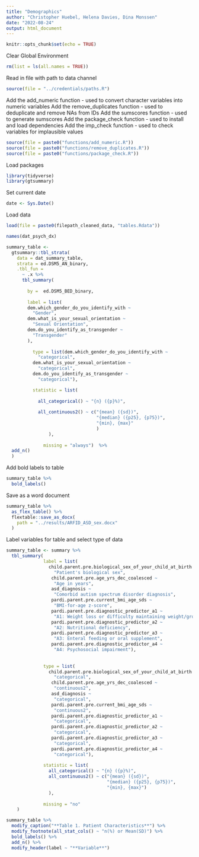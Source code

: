 ```yaml
---
title: "Demographics"
author: "Christopher Huebel, Helena Davies, Dina Monssen"
date: "2022-08-24"
output: html_document
---
```


```r
knitr::opts_chunk$set(echo = TRUE)
```

Clear Global Environment

```r
rm(list = ls(all.names = TRUE)) 
```

Read in file with path to data channel
```r
source(file = "../credentials/paths.R")
```

Add the add_numeric function - used to convert character variables into numeric variables
Add the remove_duplicates function - used to deduplicate and remove NAs from IDs
Add the sumscores function - used to generate sumscores
Add the package_check function - used to install and load dependencies
Add the imp_check function - used to check variables for implausible values
```r
source(file = paste0("functions/add_numeric.R"))
source(file = paste0("functions/remove_duplicates.R"))
source(file = paste0("functions/package_check.R"))
```

Load packages

```r
library(tidyverse)
library(gtsummary)
```

Set current date

```r
date <- Sys.Date()
```

Load data

```r
load(file = paste0(filepath_cleaned_data, "tables.Rdata"))
```


```r
names(dat_psych_dx)
```


```r
summary_table <-
  gtsummary::tbl_strata(
    data = dat_summary_table, 
    strata = ed.DSM5_AN_binary,
    .tbl_fun =
      ~ .x %>%
      tbl_summary(
        
        by =  ed.DSM5_BED_binary,
        
        label = list(
        dem.which_gender_do_you_identify_with ~
          "Gender",
        dem.what_is_your_sexual_orientation ~
          "Sexual Orientation",
        dem.do_you_identify_as_transgender ~
          "Transgender"
        ),
                
          type = list(dem.which_gender_do_you_identify_with ~ 
            "categorical",
          dem.what_is_your_sexual_orientation ~
            "categorical",
          dem.do_you_identify_as_transgender ~
            "categorical"),

          statistic = list(
                             
            all_categorical() ~ "{n} ({p}%)",
            
            all_continuous2() ~ c("{mean} ({sd})",
                                  "{median} ({p25}, {p75})",
                                  "{min}, {max}"
                                  )
                ), 
              
              missing = "always")  %>% 
  add_n()
  )
```

Add bold labels to table

```r
summary_table %>% 
  bold_labels() 
```

Save as a word document

```r
summary_table %>%
  as_flex_table() %>%
  flextable::save_as_docx(
    path = "../results/ARFID_ASD_sex.docx"
  )
```




Label variables for table and select type of data

```r
summary_table <- summary %>% 
  tbl_summary(
              label = list(
                child.parent.pre.biological_sex_of_your_child_at_birth ~ 
                  "Patient's biological sex",
                 child.parent.pre.age_yrs_dec_coalesced ~ 
                  "Age in years",
                 asd_diagnosis ~ 
                  "Comorbid autism spectrum disorder diagnosis",
                 pardi.parent.pre.current_bmi_age_sds ~ 
                  "BMI-for-age z-score",
                 pardi.parent.pre.diagnostic_predictor_a1 ~ 
                  "A1: Weight loss or difficulty maintaining weight/growth", 
                 pardi.parent.pre.diagnostic_predictor_a2 ~ 
                  "A2: Nutritional deficiency", 
                 pardi.parent.pre.diagnostic_predictor_a3 ~ 
                  "A3: Enteral feeding or oral supplement", 
                 pardi.parent.pre.diagnostic_predictor_a4 ~ 
                  "A4: Psychosocial impairment"),
              
              
              type = list(
                child.parent.pre.biological_sex_of_your_child_at_birth ~ 
                  "categorical",
                 child.parent.pre.age_yrs_dec_coalesced ~ 
                  "continuous2",
                 asd_diagnosis ~
                  "categorical",
                 pardi.parent.pre.current_bmi_age_sds ~ 
                  "continuous2",
                 pardi.parent.pre.diagnostic_predictor_a1 ~ 
                  "categorical", 
                 pardi.parent.pre.diagnostic_predictor_a2 ~ 
                  "categorical", 
                 pardi.parent.pre.diagnostic_predictor_a3 ~ 
                  "categorical", 
                 pardi.parent.pre.diagnostic_predictor_a4 ~ 
                  "categorical"), 
              
              statistic = list(
                all_categorical() ~ "{n} ({p}%)",
                all_continuous2() ~ c("{mean} ({sd})",
                                      "{median} ({p25}, {p75})",
                                      "{min}, {max}")
                ), 
              
              missing = "no"
    ) 
```

```r
summary_table %>% 
  modify_caption("**Table 1. Patient Characteristics**") %>%  
  modify_footnote(all_stat_cols() ~ "n(%) or Mean(SD)") %>% 
  bold_labels() %>% 
  add_n() %>% 
  modify_header(label ~ "**Variable**") 
```